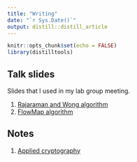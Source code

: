 ```yaml
---
title: "Writing"
date: "`r Sys.Date()`"
output: distill::distill_article
---
```


```r
knitr::opts_chunk$set(echo = FALSE)
library(distilltools)
```

## Talk slides

Slides that I used in my lab group meeting.

1. [Rajaraman and Wong algorithm](https://drive.google.com/file/d/1WLlxY_T14-YrKH2Hkzr0x-tpA_oIY9Fl/view?usp=sharing)
2. [FlowMap algorithm](https://drive.google.com/file/d/1IYgqU_L8s3N1aCF3fR6P3Z9wLaxcdW7o/view?usp=sharing)

## Notes

1. [Applied cryptography](https://drive.google.com/file/d/1g2lfVR80Suc3jLSo6BUC6iTbeF3YN7RM/view?usp=sharing)